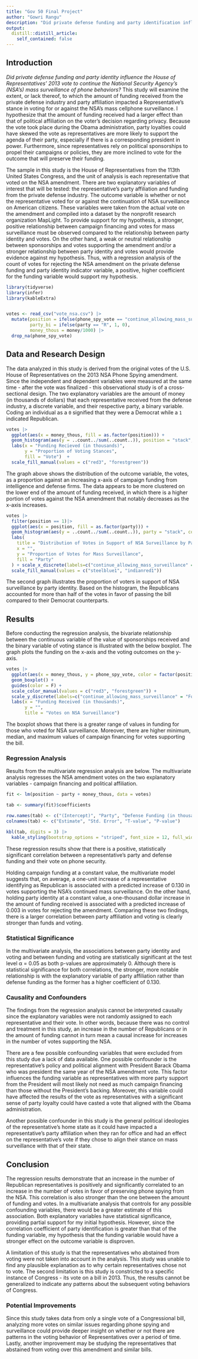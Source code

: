 ```yaml
---
title: "Gov 50 Final Project"
author: "Gowri Rangu"
description: "Did private defense funding and party identification influence the House of Representatives' 2013 vote to continue the National Security Agency's (NSA's) mass surveillance of phone behaviors?"
output:
  distill::distill_article:
    self_contained: false
---
```

## **Introduction**
*Did private defense funding and party identity influence the House of Representatives' 2013 vote to continue the National Security Agency's (NSA's) mass surveillance of phone behaviors?* This study will examine the extent, or lack thereof, to which the amount of funding received from the private defense industry and party affiliation impacted a Representative’s stance in voting for or against the NSA’s mass cellphone surveillance. I hypothesize that the amount of funding received had a larger effect than that of political affiliation on the voter’s decision regarding privacy. Because the vote took place during the Obama administration, party loyalties could have skewed the vote as representatives are more likely to support the agenda of their party, especially if there is a corresponding president in power. Furthermore, since representatives rely on political sponsorships to propel their campaigns or policies, they are more inclined to vote for the outcome that will preserve their funding. 

The sample in this study is the House of Representatives from the 113th United States Congress, and the unit of analysis is each representative that voted on the NSA amendment. There are two explanatory variables of interest that will be tested: the representative’s party affiliation and funding from the private defense industry. The outcome variable is whether or not the representative voted for or against the continuation of NSA surveillance on American citizens. These variables were taken from the actual vote on the amendment and compiled into a dataset by the nonprofit research organization MapLight. To provide support for my hypothesis, a stronger, positive relationship between campaign financing and votes for mass surveillance must be observed compared to the relationship between party identity and votes. On the other hand, a weak or neutral relationship between sponsorships and votes supporting the amendment and/or a stronger relationship between party identity and votes would provide evidence against my hypothesis. Thus, with a regression analysis of the count of votes for rejecting the NSA amendment on the private defense funding and party identity indicator variable, a positive, higher coefficient for the funding variable would support my hypothesis. 

```r
library(tidyverse)
library(infer)
library(kableExtra)


votes <- read_csv("vote_nsa.csv") |>
  mutate(position = ifelse(phone_spy_vote == "continue_allowing_mass_surveillance", 1, 0),
         party_bi = ifelse(party == "R", 1, 0),
         money_thous = money/1000) |>
  drop_na(phone_spy_vote)
```
## **Data and Research Design**
The data analyzed in this study is derived from the original votes of the U.S. House of Representatives on the 2013 NSA Phone Spying amendment. Since the independent and dependent variables were measured at the same time - after the vote was finalized - this observational study is of a cross-sectional design. The two explanatory variables are the amount of money (in thousands of dollars) that each representative received from the defense industry, a discrete variable, and their respective party, a binary variable. Coding an individual as a `0` signified that they were a Democrat while a `1` indicated Republican.

```r
votes |>
  ggplot(aes(x = money_thous, fill = as.factor(position))) + 
  geom_histogram(aes(y = ..count../sum(..count..)), position = "stack", col = "white") + 
  labs(x = "Funding Recieved (in thousands)",
       y = "Proportion of Voting Stances",
       fill = "Vote")  +
  scale_fill_manual(values = c("red3", "forestgreen"))
```
The graph above shows the distribution of the outcome variable, the votes, as a proportion against an increasing x-axis of campaign funding from intelligence and defense firms. The data appears to be more clustered on the lower end of the amount of funding received, in which there is a higher portion of votes against the NSA amendment that notably decreases as the x-axis increases. 

```r
votes |>
  filter(position == 1)|>
  ggplot(aes(x = position, fill = as.factor(party))) + 
  geom_histogram(aes(y = ..count../sum(..count..)), party = "stack", col = "white") +
  labs(
    title = "Distribution of Votes in Support of NSA Surveillance by Party",
    x = "", 
    y = "Proportion of Votes for Mass Surveillance", 
    fill = "Party"
  ) + scale_x_discrete(labels=c("continue_allowing_mass_surveillance" = "")) +
  scale_fill_manual(values = c("steelblue1", "indianred1"))
```

The second graph illustrates the proportion of voters in support of NSA surveillance by party identity. Based on the histogram, the Republicans accounted for more than half of the votes in favor of passing the bill compared to their Democrat counterparts. 

## **Results**
Before conducting the regression analysis, the bivariate relationship between the continuous variable of the value of sponsorships received and the binary variable of voting stance is illustrated with the below boxplot. The graph plots the funding on the x-axis and the voting outcomes on the y-axis. 

```r
votes |>
  ggplot(aes(x = money_thous, y = phone_spy_vote, color = factor(position))) +
  geom_boxplot() +
  guides(color = F) +
  scale_color_manual(values = c("red3", "forestgreen")) +
  scale_y_discrete(labels=c("continue_allowing_mass_surveillance" = "For", "rein_in_phone_dragnet" = "Against")) +
  labs(x = "Funding Received (in thousands)",
       y = "",
       title = "Votes on NSA Surveillance")
```

The boxplot shows that there is a greater range of values in funding for those who voted for NSA surveillance. Moreover, there are higher minimum, median, and maximum values of campaign financing for votes supporting the bill. 

### **Regression Analysis**
Results from the multivariate regression analysis are below. The multivariate analysis regresses the NSA amendment votes on the two explanatory variables - campaign financing and political affiliation. 

```r


fit <- lm(position ~ party + money_thous, data = votes) 

tab <- summary(fit)$coefficients

row.names(tab) <- c("(Intercept)", "Party", "Defense Funding (in thousands)")
colnames(tab) <- c("Estimate", "Std. Error", "T-value", "P-value")

kbl(tab, digits = 3) |>
  kable_styling(bootstrap_options = "striped", font_size = 12, full_width = F, position = "left")

```

These regression results show that there is a positive, statistically significant correlation between a representative’s party and defense funding and their vote on phone security. 

Holding campaign funding at a constant value, the multivariate model suggests that, on average, a one-unit increase of a representative identifying as Republican is associated with a predicted increase of 0.130 in votes supporting the NSA’s continued mass surveillance. On the other hand, holding party identity at a constant value, a one-thousand dollar increase in the amount of funding received is associated with a predicted increase of 0.003 in votes for rejecting the amendment. Comparing these two findings, there is a larger correlation between party affiliation and voting is clearly stronger than funds and voting.  

### **Statistical Significance**
In the multivariate analysis, the associations between party identity and voting and between funding and voting are statistically significant at the test level α = 0.05 as both p-values are approximately 0. Although there is statistical significance for both correlations, the stronger, more notable relationship is with the explanatory variable of party affiliation rather than defense funding as the former has a higher coefficient of 0.130. 

### **Causality and Confounders**
The findings from the regression analysis cannot be interpreted causally since the explanatory variables were not randomly assigned to each representative and their vote. In other words, because there was no control and treatment in this study, an increase in the number of Republicans or in the amount of funding cannot in turn mean a causal increase for increases in the number of votes supporting the NSA. 

There are a few possible confounding variables that were excluded from this study due a lack of data available. One possible confounder is the representative’s policy and political alignment with President Barack Obama who was president the same year of the NSA amendment vote. This factor influences the funding variable as representatives with more party support from the President will most likely not need as much campaign financing than those without the President’s backing. Moreover, this variable could have affected the results of the vote as representatives with a significant sense of party loyalty could have casted a vote that aligned with the Obama administration. 

Another possible confounder in this study is the general political ideologies of the representative’s home state as it could have impacted a representative’s party affiliation when they ran for office and had an effect on the representative’s vote if they chose to align their stance on mass surveillance with that of their state. 

## **Conclusion**
The regression results demonstrate that an increase in the number of Republican representatives is positively and significantly correlated to an increase in the number of votes in favor of preserving phone spying from the NSA. This correlation is also stronger than the one between the amount of funding and votes. In a multivariate analysis that controls for any possible confounding variables, there would be a greater estimate of this association. Both explanatory variables have statistical significance, providing partial support for my initial hypothesis. However, since the correlation coefficient of party identification is greater than that of the funding variable, my hypothesis that the funding variable would have a stronger effect on the outcome variable is disproven. 

A limitation of this study is that the representatives who abstained from voting were not taken into account in the analysis. This study was unable to find any plausible explanation as to why certain representatives chose not to vote. The second limitation is this study is constricted to a specific instance of Congress - its vote on a bill in 2013. Thus, the results cannot be generalized to indicate any patterns about the subsequent voting behaviors of Congress. 

### **Potential Improvements**
Since this study takes data from only a single vote of a Congressional bill, analyzing more votes on similar issues regarding phone spying and surveillance could provide deeper insight on whether or not there are patterns in the voting behavior of Representatives over a period of time. Lastly, another improvement may be studying the representatives that abstained from voting over this amendment and similar bills. 



